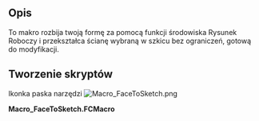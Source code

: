 <languages/>
{{Macro/pl
|Name=FaceToSketch
|Name/pl=Makrodefinicja FaceToSketch
|Icon=Macro_FaceToSketch.png
|Description=To makro rozbija twoją formę za pomocą funkcji Rozbij kształt środowiska Rysunek Roboczy i przekształca ścianę wybraną w szkicu bez ograniczeń, gotową do modyfikacji.
|Author=Jreinhardt
|Version=1.0
|Date=2013-12-23
|FCVersion=Wszystkie
|Download=[https://www.freecadweb.org/wiki/images/6/6e/Macro_FaceToSketch.png Ikonka paska narzędzi]
}}

==Opis==
To makro rozbija twoją formę za pomocą funkcji {{Button|[[Image:Draft_Downgrade.svg|16px]] [[Draft_Downgrade/pl|Rozbij kształt]]}} środowiska Rysunek Roboczy i przekształca ścianę wybraną w szkicu bez ograniczeń, gotową do modyfikacji.

<span id="Script"></span>
==Tworzenie skryptów==

Ikonka paska narzędzi [[Image:Macro_FaceToSketch.png]]

'''Macro_FaceToSketch.FCMacro'''

{{MacroCode|code=

import Draft
  
wires,_faces = Draft.downgrade(FreeCADGui.Selection.getSelection(),delete=True)
  
sketch = Draft.makeSketch(wires[0:1])
for wire in wires[1:]:
    Draft.makeSketch([wire],addTo=sketch)
  
for wire in wires:
    FreeCAD.ActiveDocument.removeObject(wire.Name)
}}

{{clear}}